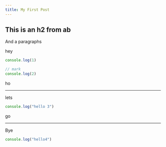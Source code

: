 ```yaml
---
title: My First Post
---
```



## This is an h2 from ab

And a paragraphs

<Hike as={Scrollycoding}>

hey

```js
console.log(1)

// mark
console.log(2)
```

ho

---

lets

```js
console.log("hello 3")
```

go

---

Bye

```js
console.log("hello4")
```

</Hike>
